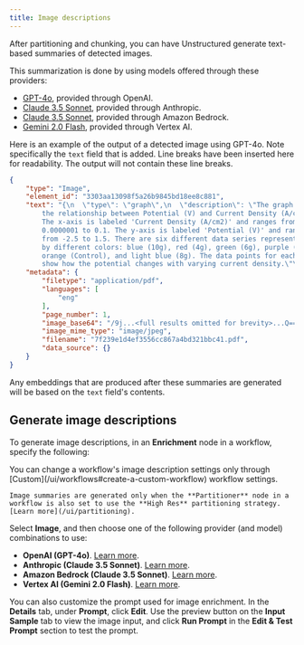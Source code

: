 ```yaml
---
title: Image descriptions
---
```


After partitioning and chunking, you can have Unstructured generate text-based summaries of detected images.

This summarization is done by using models offered through these providers:

- [GPT-4o](https://openai.com/index/hello-gpt-4o/), provided through OpenAI.
- [Claude 3.5 Sonnet](https://www.anthropic.com/news/claude-3-5-sonnet), provided through Anthropic. 
- [Claude 3.5 Sonnet](https://aws.amazon.com/bedrock/claude/), provided through Amazon Bedrock.
- [Gemini 2.0 Flash](https://cloud.google.com/vertex-ai/generative-ai/docs/gemini-v2), provided through Vertex AI.

Here is an example of the output of a detected image using GPT-4o. Note specifically the `text` field that is added. 
Line breaks have been inserted here for readability. The output will not contain these line breaks. 

```json
{
    "type": "Image",
    "element_id": "3303aa13098f5a26b9845bd18ee8c881",
    "text": "{\n  \"type\": \"graph\",\n  \"description\": \"The graph shows 
        the relationship between Potential (V) and Current Density (A/cm2). 
        The x-axis is labeled 'Current Density (A/cm2)' and ranges from 
        0.0000001 to 0.1. The y-axis is labeled 'Potential (V)' and ranges 
        from -2.5 to 1.5. There are six different data series represented 
        by different colors: blue (10g), red (4g), green (6g), purple (2g), 
        orange (Control), and light blue (8g). The data points for each series 
        show how the potential changes with varying current density.\"\n}",
    "metadata": {
        "filetype": "application/pdf",
        "languages": [
            "eng"
        ],
        "page_number": 1,
        "image_base64": "/9j...<full results omitted for brevity>...Q==",
        "image_mime_type": "image/jpeg",
        "filename": "7f239e1d4ef3556cc867a4bd321bbc41.pdf",
        "data_source": {}
    }
}
```

Any embeddings that are produced after these summaries are generated will be based on the `text` field's contents.

## Generate image descriptions

To generate image descriptions, in an **Enrichment** node in a workflow, specify the following:

<Note>
    You can change a workflow's image description settings only through [Custom](/ui/workflows#create-a-custom-workflow) workflow settings.
    
    Image summaries are generated only when the **Partitioner** node in a workflow is also set to use the **High Res** partitioning strategy. [Learn more](/ui/partitioning).
</Note>

Select **Image**, and then choose one of the following provider (and model) combinations to use:

- **OpenAI (GPT-4o)**. [Learn more](https://openai.com/index/hello-gpt-4o/).
- **Anthropic (Claude 3.5 Sonnet)**. [Learn more](https://www.anthropic.com/news/claude-3-5-sonnet).
- **Amazon Bedrock (Claude 3.5 Sonnet)**. [Learn more](https://aws.amazon.com/bedrock/claude/).
- **Vertex AI (Gemini 2.0 Flash)**. [Learn more](https://cloud.google.com/vertex-ai/generative-ai/docs/gemini-v2).

You can also customize the prompt used for image enrichment. In the **Details** tab, under **Prompt**, click **Edit**. Use the preview button on the 
**Input Sample** tab to view the image input, and click **Run Prompt** in the **Edit & Test Prompt** section to test the prompt.